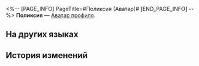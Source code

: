 <%-- [PAGE_INFO]
PageTitle=#Поликсия (Аватар)#
[END_PAGE_INFO] --%>
{{Предмет Инфобокс
|Название    = Поликсия
|id          = 202023
|Изображение = Аватар Поликсия.png
|Тип         = Аватар профиля
|Инвентарь   = 
|Редкость    = 4
|Эффект      = 
|Описание    = Поликсия кивает и улыбается.
|Источник1   = [[Аватар за повышение уровня Чаши приливов.]]
}}
{{Описание|''«В моём сердце... сияет яркий и тёплый свет. Благодаря ему мои ночи больше не длятся столь долго».''}}
'''Поликсия''' — [[Аватар профиля]].

==На других языках==
{{На других языках
|en   = Polyxia
|zhs  = 玻吕茜亚
|zht  = 玻呂西亞
|ja   = ボリュシア
|ko   = 폴리시아
|es   = Polixia
|fr   = Polyxia
|ru   = Поликсия
|th   = Polyxia
|vi   = Polyxia
|de   = Polyxia
|id   = Polyxia
|pt   = Polyxia
}}

==История изменений==
{{История изменений|3.5}}